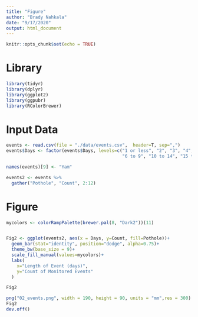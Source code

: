 ```yaml
---
title: "Figure"
author: "Brady Nahkala"
date: "9/17/2020"
output: html_document
---
```


```r
knitr::opts_chunk$set(echo = TRUE)
```

# Library

```r
library(tidyr)
library(dplyr)
library(ggplot2)
library(ggpubr)
library(RColorBrewer)
```

# Input Data

```r
events <- read.csv(file = "./data/events.csv",  header=T, sep=",")
events$Days <- factor(events$Days, levels=c("1 or less", "2", "3", "4", "5",
                                            "6 to 9", "10 to 14", "15 to 19", "20+"))

names(events)[9] <- "Yam"

events2 <- events %>%
  gather("Pothole", "Count", 2:12)

```


# Figure

```r
mycolors <- colorRampPalette(brewer.pal(8, "Dark2"))(11)


Fig2 <- ggplot(events2, aes(x = Days, y=Count, fill=Pothole))+
  geom_bar(stat="identity", position="dodge", alpha=0.75)+
  theme_bw(base_size = 9)+
  scale_fill_manual(values=mycolors)+
  labs(
    x="Length of Event (days)",
    y="Count of Monitored Events"
  )

Fig2
```

```r
png("02_events.png", width = 190, height = 90, units = "mm",res = 300)
Fig2
dev.off()
```

